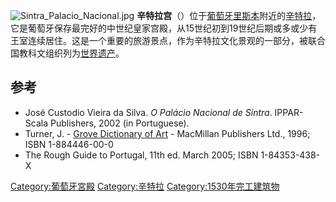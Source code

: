 [[File:Sintra_Palacio_Nacional.jpg|thumb]]
'''辛特拉宫'''（{{lang-pt|Palácio Nacional de Sintra}}）位于[[葡萄牙|葡萄牙]][[里斯本|里斯本]]附近的[[辛特拉|辛特拉]]，它是葡萄牙保存最完好的中世纪皇家宫殿，从15世纪初到19世纪后期或多或少有王室连续居住。这是一个重要的旅游景点，作为辛特拉文化景观的一部分，被联合国教科文组织列为[[世界遗产|世界遗产]]。

== 参考 ==
{{reflist|2}}
*José Custodio Vieira da Silva. ''O Palácio Nacional de Sintra''. IPPAR-Scala Publishers, 2002 (in Portuguese).
*Turner, J. - [[Grove_Dictionary_of_Art|Grove Dictionary of Art]] - MacMillan Publishers Ltd., 1996; ISBN 1-884446-00-0
*The Rough Guide to Portugal, 11th ed. March 2005; ISBN 1-84353-438-X

{{coord|38|47|52|N|9|23|27|W|display=title|region:PT_type:landmark_source:dewiki}}

{{葡萄牙王室主題}}

[[Category:葡萄牙宮殿|Category:葡萄牙宮殿]]
[[Category:辛特拉|Category:辛特拉]]
[[Category:1530年完工建筑物|Category:1530年完工建筑物]]